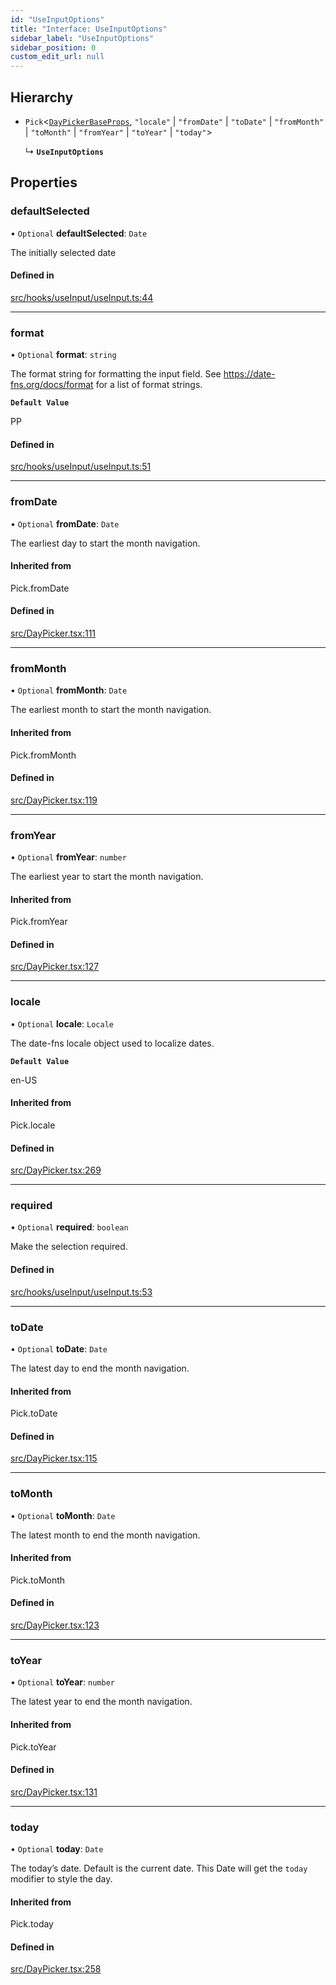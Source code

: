 ```yaml
---
id: "UseInputOptions"
title: "Interface: UseInputOptions"
sidebar_label: "UseInputOptions"
sidebar_position: 0
custom_edit_url: null
---
```


## Hierarchy

- `Pick`<[`DayPickerBaseProps`](/api/interfaces/DayPickerBaseProps.md), ``"locale"`` \| ``"fromDate"`` \| ``"toDate"`` \| ``"fromMonth"`` \| ``"toMonth"`` \| ``"fromYear"`` \| ``"toYear"`` \| ``"today"``\>

  ↳ **`UseInputOptions`**

## Properties

### defaultSelected

• `Optional` **defaultSelected**: `Date`

The initially selected date

#### Defined in

[src/hooks/useInput/useInput.ts:44](https://github.com/gpbl/react-day-picker/blob/cd80be68f/src/hooks/useInput/useInput.ts#L44)

___

### format

• `Optional` **format**: `string`

The format string for formatting the input field. See
https://date-fns.org/docs/format for a list of format strings.

**`Default Value`**

PP

#### Defined in

[src/hooks/useInput/useInput.ts:51](https://github.com/gpbl/react-day-picker/blob/cd80be68f/src/hooks/useInput/useInput.ts#L51)

___

### fromDate

• `Optional` **fromDate**: `Date`

The earliest day to start the month navigation.

#### Inherited from

Pick.fromDate

#### Defined in

[src/DayPicker.tsx:111](https://github.com/gpbl/react-day-picker/blob/cd80be68f/src/DayPicker.tsx#L111)

___

### fromMonth

• `Optional` **fromMonth**: `Date`

The earliest month to start the month navigation.

#### Inherited from

Pick.fromMonth

#### Defined in

[src/DayPicker.tsx:119](https://github.com/gpbl/react-day-picker/blob/cd80be68f/src/DayPicker.tsx#L119)

___

### fromYear

• `Optional` **fromYear**: `number`

The earliest year to start the month navigation.

#### Inherited from

Pick.fromYear

#### Defined in

[src/DayPicker.tsx:127](https://github.com/gpbl/react-day-picker/blob/cd80be68f/src/DayPicker.tsx#L127)

___

### locale

• `Optional` **locale**: `Locale`

The date-fns locale object used to localize dates.

**`Default Value`**

en-US

#### Inherited from

Pick.locale

#### Defined in

[src/DayPicker.tsx:269](https://github.com/gpbl/react-day-picker/blob/cd80be68f/src/DayPicker.tsx#L269)

___

### required

• `Optional` **required**: `boolean`

Make the selection required.

#### Defined in

[src/hooks/useInput/useInput.ts:53](https://github.com/gpbl/react-day-picker/blob/cd80be68f/src/hooks/useInput/useInput.ts#L53)

___

### toDate

• `Optional` **toDate**: `Date`

The latest day to end the month navigation.

#### Inherited from

Pick.toDate

#### Defined in

[src/DayPicker.tsx:115](https://github.com/gpbl/react-day-picker/blob/cd80be68f/src/DayPicker.tsx#L115)

___

### toMonth

• `Optional` **toMonth**: `Date`

The latest month to end the month navigation.

#### Inherited from

Pick.toMonth

#### Defined in

[src/DayPicker.tsx:123](https://github.com/gpbl/react-day-picker/blob/cd80be68f/src/DayPicker.tsx#L123)

___

### toYear

• `Optional` **toYear**: `number`

The latest year to end the month navigation.

#### Inherited from

Pick.toYear

#### Defined in

[src/DayPicker.tsx:131](https://github.com/gpbl/react-day-picker/blob/cd80be68f/src/DayPicker.tsx#L131)

___

### today

• `Optional` **today**: `Date`

The today’s date. Default is the current date. This Date will get the
`today` modifier to style the day.

#### Inherited from

Pick.today

#### Defined in

[src/DayPicker.tsx:258](https://github.com/gpbl/react-day-picker/blob/cd80be68f/src/DayPicker.tsx#L258)
